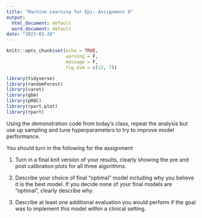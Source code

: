 ```yaml
---
title: "Machine Learning for Epi: Assignment 8"
output:
  html_document: default
  word_document: default
date: "2023-03-28"
---
```


```r
knitr::opts_chunk$set(echo = TRUE, 
                      warning = F,
                      message = F,
                      fig.dim = c(12, 7))

library(tidyverse)
library(randomForest)
library(caret)
library(gbm)
library(pROC)
library(rpart.plot)
library(rpart)
```

Using the demonstration code from today's class, repeat the analysis but use up sampling and tune hyperparameters to try to improve model performance.

You should turn in the following for the assignment

1. Turn in a final knit version of your results, clearly showing the pre and post calibration plots for all three algorithms.

2. Describe your choice of final "optimal" model including why you believe it is the best model. If you decide none of your final models are "optimal", clearly describe why.

3. Describe at least one additional evaluation you would perform if the goal was to implement this model within a clinical setting.